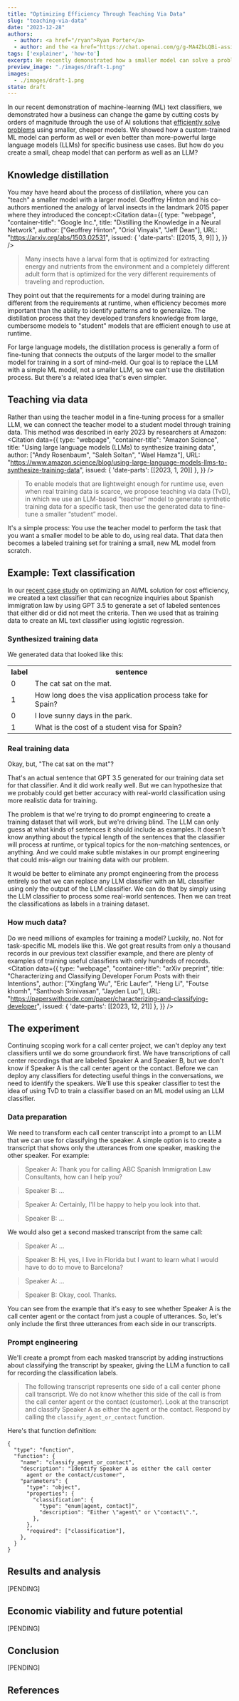 ```yaml
---
title: "Optimizing Efficiency Through Teaching Via Data"
slug: "teaching-via-data"
date: "2023-12-28"
authors:
  - author: <a href="/ryan">Ryan Porter</a>
  - author: and the <a href="https://chat.openai.com/g/g-MA4ZbLQBi-assistant-alpha"><i>Anthus</i></a> GPT
tags: ['explainer', 'how-to']
excerpt: We recently demonstrated how a smaller model can solve a problem just as well as a large language model for orders of magnitude lower cost.  But how can you create a small, cheap model that does a job as well as an LLM?  We demonstrate the use of data, rather than distillation, as a method of teaching a smaller model.
preview_image: "./images/draft-1.png"
images:
  - ./images/draft-1.png
state: draft
---
```



In our recent demonstration of machine-learning (ML) text classifiers, we demonstrated how a business can change the game by cutting costs by orders of magnitude through the use of AI solutions that [efficiently solve problems](/blog/maximize-profit-not-intelligence/) using smaller, cheaper models.  We showed how a custom-trained ML model can perform as well or even better than more-powerful large language models (LLMs) for specific business use cases.  But how do you create a small, cheap model that can perform as well as an LLM?

## Knowledge distillation

You may have heard about the process of distillation, where you can "teach" a smaller model with a larger model.  Geoffrey Hinton and his co-authors mentioned the analogy of larval insects in the landmark 2015 paper where they introduced the concept:<Citation
  data={{
    type: "webpage",
    "container-title": "Google Inc.",
    title: "Distilling the Knowledge in a Neural Network",
    author: ["Geoffrey Hinton", "Oriol Vinyals", "Jeff Dean"],
    URL: "https://arxiv.org/abs/1503.02531",
    issued: { 'date-parts': [[2015, 3, 9]] },
  }}
/>

> Many insects have a larval form that is optimized for extracting energy
> and nutrients from the environment and a completely different adult form
> that is optimized for the very different requirements of traveling and
> reproduction.

They point out that the requirements for a model during training are different from the requirements at runtime, when efficiency becomes more important than the ability to identify patterns and to generalize.  The distillation process that they developed transfers knowledge from large, cumbersome models to "student" models that are efficient enough to use at runtime.

For large language models, the distillation process is generally a form of fine-tuning that connects the outputs of the larger model to the smaller model for training in a sort of mind-meld.  Our goal is to replace the LLM with a simple ML model, not a smaller LLM, so we can't use the distillation process.  But there's a related idea that's even simpler.

## Teaching via data

Rather than using the teacher model in a fine-tuning process for a smaller LLM, we can connect the teacher model to a student model through training data.  This method was described in early 2023 by researchers at Amazon:<Citation
  data={{
    type: "webpage",
    "container-title": "Amazon Science",
    title: "Using large language models (LLMs) to synthesize training data",
    author: ["Andy Rosenbaum", "Saleh Soltan", "Wael Hamza"],
    URL: "https://www.amazon.science/blog/using-large-language-models-llms-to-synthesize-training-data",
    issued: { 'date-parts': [[2023, 1, 20]] },
  }}
/>

> To enable models that are lightweight enough for runtime use, even when
> real training data is scarce, we propose teaching via data (TvD), in which
> we use an LLM-based “teacher” model to generate synthetic training data
> for a specific task, then use the generated data to fine-tune a smaller
> “student” model.

It's a simple process: You use the teacher model to perform the task that you want a smaller model to be able to do, using real data.  That data then becomes a labeled training set for training a small, new ML model from scratch.

## Example: Text classification

In our [recent case study](/blog/maximize-profit-not-intelligence/) on optimizing an AI/ML solution for cost efficiency, we created a text classifier that can recognize inquiries about Spanish immigration law by using GPT 3.5 to generate a set of labeled sentences that either did or did not meet the criteria.  Then we used that as training data to create an ML text classifier using logistic regression.

### Synthesized training data

We generated data that looked like this:

<p>
<table>
<tr>
  <th>label</th>
  <th>sentence</th>
</tr>
<tr><td>0</td><td>The cat sat on the mat.</td></tr>
<tr><td>1</td><td>How long does the visa application process take for Spain?</td></tr>
<tr><td>0</td><td>I love sunny days in the park.</td></tr>
<tr><td>1</td><td>What is the cost of a student visa for Spain?</td></tr>
</table>
</p>

### Real training data

Okay, but, "The cat sat on the mat"?

That's an actual sentence that GPT 3.5 generated for our training data set for that classifier.  And it did work really well.  But we can hypothesize that we probably could get better accuracy with real-world classification using more realistic data for training.

The problem is that we're trying to do prompt engineering to create a training dataset that will work, but we're driving blind.  The LLM can only guess at what kinds of sentences it should include as examples.  It doesn't know anything about the typical length of the sentences that the classifier will process at runtime, or typical topics for the non-matching sentences, or anything.  And we could make subtle mistakes in our prompt engineering that could mis-align our training data with our problem.

It would be better to eliminate any prompt engineering from the process entirely so that we can replace any LLM classifier with an ML classifier using only the output of the LLM classifier.  We can do that by simply using the LLM classifier to process some real-world sentences.  Then we can treat the classifications as labels in a training dataset.

### How much data?

Do we need millions of examples for training a model?  Luckily, no.  Not for task-specific ML models like this.  We got great results from only a thousand records in our previous text classifier example, and there are plenty of examples of training useful classifiers with only hundreds of records.<Citation
  data={{
    type: "webpage",
    "container-title": "arXiv preprint",
    title: "Characterizing and Classifying Developer Forum Posts with their Intentions",
    author: ["Xingfang Wu", "Eric Laufer", "Heng Li", "Foutse khomh", "Santhosh Srinivasan", "Jayden Luo"],
    URL: "https://paperswithcode.com/paper/characterizing-and-classifying-developer",
    issued: { 'date-parts': [[2023, 12, 21]] },
  }}
/>

## The experiment

Continuing scoping work for a call center project, we can't deploy any text classifiers until we do some groundwork first.  We have transcriptions of call center recordings that are labeled Speaker A and Speaker B, but we don't know if Speaker A is the call center agent or the contact.  Before we can deploy any classifiers for detecting useful things in the conversations, we need to identify the speakers.  We'll use this speaker classifier to test the idea of using TvD to train a classifier based on an ML model using an LLM classifier.

### Data preparation

We need to transform each call center transcript into a prompt to an LLM that we can use for classifying the speaker.  A simple option is to create a transcript that shows only the utterances from one speaker, masking the other speaker.  For example:

> Speaker A: Thank you for calling ABC Spanish Immigration Law Consultants, how can I help you?

> Speaker B: ...

> Speaker A: Certainly, I'll be happy to help you look into that.

> Speaker B: ...

We would also get a second masked transcript from the same call:

> Speaker A: ...

> Speaker B: Hi, yes, I live in Florida but I want to learn what I would have to do to move to Barcelona?

> Speaker A: ...

> Speaker B: Okay, cool.  Thanks.

You can see from the example that it's easy to see whether Speaker A is the call center agent or the contact from just a couple of utterances.  So, let's only include the first three utterances from each side in our transcripts.

### Prompt engineering

We'll create a prompt from each masked transcript by adding instructions about classifying the transcript by speaker, giving the LLM a function to call for recording the classification labels.

> The following transcript represents one side of a call center phone call transcript.  We do not know whether this side of the call is from the call center agent or the contact (customer).  Look at the transcript and classify Speaker A as either the agent or the contact.  Respond by calling the `classify_agent_or_contact` function.

Here's that function definition:

```
{
  "type": "function",
  "function": {
    "name": "classify_agent_or_contact",
    "description": "Identify Speaker A as either the call center
      agent or the contact/customer",
    "parameters": {
      "type": "object",
      "properties": {
        "classification": {
          "type": "enum[agent, contact]",
          "description": "Either \"agent\" or \"contact\".",
        },
      },
      "required": ["classification"],
    },
  }
}
```

## Results and analysis

[PENDING]

## Economic viability and future potential

[PENDING]

## Conclusion

[PENDING]

## References

<CitationsList citationFormat="apa" />
